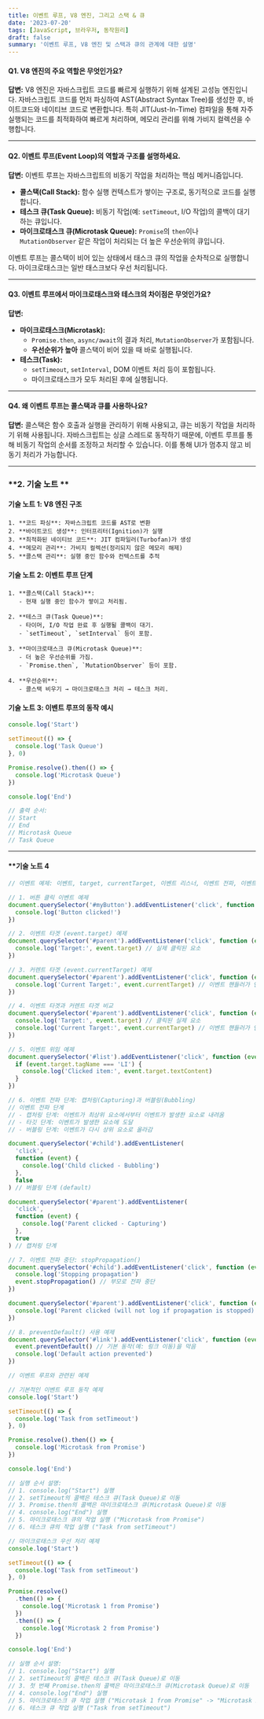 ```yaml
---
title: 이벤트 루프, V8 엔진, 그리고 스택 & 큐
date: '2023-07-20'
tags: [JavaScript, 브라우저, 동작원리]
draft: false
summary: '이벤트 루프, V8 엔진 및 스택과 큐의 관계에 대한 설명'
---
```


#### **Q1. V8 엔진의 주요 역할은 무엇인가요?**

**답변:**
V8 엔진은 자바스크립트 코드를 빠르게 실행하기 위해 설계된 고성능 엔진입니다. 자바스크립트 코드를 먼저 파싱하여 AST(Abstract Syntax Tree)를 생성한 후, 바이트코드와 네이티브 코드로 변환합니다. 특히 JIT(Just-In-Time) 컴파일을 통해 자주 실행되는 코드를 최적화하여 빠르게 처리하며, 메모리 관리를 위해 가비지 컬렉션을 수행합니다.

---

#### **Q2. 이벤트 루프(Event Loop)의 역할과 구조를 설명하세요.**

**답변:**
이벤트 루프는 자바스크립트의 비동기 작업을 처리하는 핵심 메커니즘입니다.

- **콜스택(Call Stack):** 함수 실행 컨텍스트가 쌓이는 구조로, 동기적으로 코드를 실행합니다.
- **테스크 큐(Task Queue):** 비동기 작업(예: `setTimeout`, I/O 작업)의 콜백이 대기하는 큐입니다.
- **마이크로태스크 큐(Microtask Queue):** `Promise`의 `then`이나 `MutationObserver` 같은 작업이 처리되는 더 높은 우선순위의 큐입니다.

이벤트 루프는 콜스택이 비어 있는 상태에서 태스크 큐의 작업을 순차적으로 실행합니다. 마이크로태스크는 일반 태스크보다 우선 처리됩니다.

---

#### **Q3. 이벤트 루프에서 마이크로태스크와 테스크의 차이점은 무엇인가요?**

**답변:**

- **마이크로태스크(Microtask):**
  - `Promise.then`, `async/await`의 결과 처리, `MutationObserver`가 포함됩니다.
  - **우선순위가 높아** 콜스택이 비어 있을 때 바로 실행됩니다.
- **테스크(Task):**
  - `setTimeout`, `setInterval`, DOM 이벤트 처리 등이 포함됩니다.
  - 마이크로태스크가 모두 처리된 후에 실행됩니다.

---

#### **Q4. 왜 이벤트 루프는 콜스택과 큐를 사용하나요?**

**답변:**
콜스택은 함수 호출과 실행을 관리하기 위해 사용되고, 큐는 비동기 작업을 처리하기 위해 사용됩니다. 자바스크립트는 싱글 스레드로 동작하기 때문에, 이벤트 루프를 통해 비동기 작업의 순서를 조정하고 처리할 수 있습니다. 이를 통해 UI가 멈추지 않고 비동기 처리가 가능합니다.

---

### **2. 기술 노트 **

#### **기술 노트 1: V8 엔진 구조**

```plaintext
1. **코드 파싱**: 자바스크립트 코드를 AST로 변환
2. **바이트코드 생성**: 인터프리터(Ignition)가 실행
3. **최적화된 네이티브 코드**: JIT 컴파일러(Turbofan)가 생성
4. **메모리 관리**: 가비지 컬렉션(정리되지 않은 메모리 해제)
5. **콜스택 관리**: 실행 중인 함수와 컨텍스트를 추적
```

#### **기술 노트 2: 이벤트 루프 단계**

```plaintext
1. **콜스택(Call Stack)**:
   - 현재 실행 중인 함수가 쌓이고 처리됨.

2. **테스크 큐(Task Queue)**:
   - 타이머, I/O 작업 완료 후 실행될 콜백이 대기.
   - `setTimeout`, `setInterval` 등이 포함.

3. **마이크로태스크 큐(Microtask Queue)**:
   - 더 높은 우선순위를 가짐.
   - `Promise.then`, `MutationObserver` 등이 포함.

4. **우선순위**:
   - 콜스택 비우기 → 마이크로태스크 처리 → 테스크 처리.
```

#### **기술 노트 3: 이벤트 루프의 동작 예시**

```javascript
console.log('Start')

setTimeout(() => {
  console.log('Task Queue')
}, 0)

Promise.resolve().then(() => {
  console.log('Microtask Queue')
})

console.log('End')

// 출력 순서:
// Start
// End
// Microtask Queue
// Task Queue
```

---

#### \*\*기술 노트 4

```jsx
// 이벤트 예제: 이벤트, target, currentTarget, 이벤트 리스너, 이벤트 전파, 이벤트 위임

// 1. 버튼 클릭 이벤트 예제
document.querySelector('#myButton').addEventListener('click', function () {
  console.log('Button clicked!')
})

// 2. 이벤트 타겟 (event.target) 예제
document.querySelector('#parent').addEventListener('click', function (event) {
  console.log('Target:', event.target) // 실제 클릭된 요소
})

// 3. 커렌트 타겟 (event.currentTarget) 예제
document.querySelector('#parent').addEventListener('click', function (event) {
  console.log('Current Target:', event.currentTarget) // 이벤트 핸들러가 연결된 요소
})

// 4. 이벤트 타겟과 커렌트 타겟 비교
document.querySelector('#parent').addEventListener('click', function (event) {
  console.log('Target:', event.target) // 클릭된 실제 요소
  console.log('Current Target:', event.currentTarget) // 이벤트 핸들러가 연결된 요소
})

// 5. 이벤트 위임 예제
document.querySelector('#list').addEventListener('click', function (event) {
  if (event.target.tagName === 'LI') {
    console.log('Clicked item:', event.target.textContent)
  }
})

// 6. 이벤트 전파 단계: 캡처링(Capturing)과 버블링(Bubbling)
// 이벤트 전파 단계
// - 캡처링 단계: 이벤트가 최상위 요소에서부터 이벤트가 발생한 요소로 내려옴
// - 타깃 단계: 이벤트가 발생한 요소에 도달
// - 버블링 단계: 이벤트가 다시 상위 요소로 올라감

document.querySelector('#child').addEventListener(
  'click',
  function (event) {
    console.log('Child clicked - Bubbling')
  },
  false
) // 버블링 단계 (default)

document.querySelector('#parent').addEventListener(
  'click',
  function (event) {
    console.log('Parent clicked - Capturing')
  },
  true
) // 캡처링 단계

// 7. 이벤트 전파 중단: stopPropagation()
document.querySelector('#child').addEventListener('click', function (event) {
  console.log('Stopping propagation')
  event.stopPropagation() // 부모로 전파 중단
})

document.querySelector('#parent').addEventListener('click', function (event) {
  console.log('Parent clicked (will not log if propagation is stopped)')
})

// 8. preventDefault() 사용 예제
document.querySelector('#link').addEventListener('click', function (event) {
  event.preventDefault() // 기본 동작(예: 링크 이동)을 막음
  console.log('Default action prevented')
})

// 이벤트 루프와 관련된 예제

// 기본적인 이벤트 루프 동작 예제
console.log('Start')

setTimeout(() => {
  console.log('Task from setTimeout')
}, 0)

Promise.resolve().then(() => {
  console.log('Microtask from Promise')
})

console.log('End')

// 실행 순서 설명:
// 1. console.log("Start") 실행
// 2. setTimeout의 콜백은 테스크 큐(Task Queue)로 이동
// 3. Promise.then의 콜백은 마이크로태스크 큐(Microtask Queue)로 이동
// 4. console.log("End") 실행
// 5. 마이크로태스크 큐의 작업 실행 ("Microtask from Promise")
// 6. 테스크 큐의 작업 실행 ("Task from setTimeout")

// 마이크로태스크 우선 처리 예제
console.log('Start')

setTimeout(() => {
  console.log('Task from setTimeout')
}, 0)

Promise.resolve()
  .then(() => {
    console.log('Microtask 1 from Promise')
  })
  .then(() => {
    console.log('Microtask 2 from Promise')
  })

console.log('End')

// 실행 순서 설명:
// 1. console.log("Start") 실행
// 2. setTimeout의 콜백은 테스크 큐(Task Queue)로 이동
// 3. 첫 번째 Promise.then의 콜백은 마이크로태스크 큐(Microtask Queue)로 이동
// 4. console.log("End") 실행
// 5. 마이크로태스크 큐 작업 실행 ("Microtask 1 from Promise" -> "Microtask 2 from Promise")
// 6. 테스크 큐 작업 실행 ("Task from setTimeout")
```
